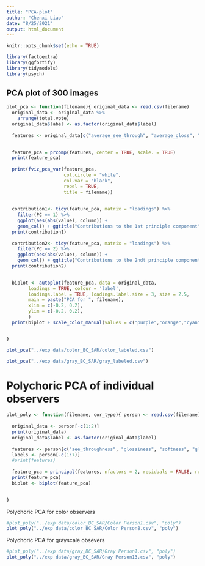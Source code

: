 ```yaml
---
title: "PCA-plot"
author: "Chenxi Liao"
date: "8/25/2021"
output: html_document
---
```


```r
knitr::opts_chunk$set(echo = TRUE)
```

```r
library(factoextra)
library(ggfortify)
library(tidymodels)
library(psych)
```


## PCA plot of 300 images
```r
plot_pca <- function(filename){ original_data <- read.csv(filename)
  original_data <- original_data %>%
    arrange(total.vote)
  original_data$label <- as.factor(original_data$label)
  
  features <- original_data[c("average_see_through", "average_gloss", "average_softness", "average_density", "average_glow")]

 
  feature_pca = prcomp(features, center = TRUE, scale. = TRUE)
  print(feature_pca)
  
  print(fviz_pca_var(feature_pca,
                     col.circle = "white",
                     col.var = "black",
                     repel = TRUE,
                     title = filename))
  
  
  contribution1<- tidy(feature_pca, matrix = "loadings") %>%
    filter(PC == 1) %>%
    ggplot(aes(abs(value), column)) +
    geom_col() + ggtitle("Contributions to the 1st principle component")
  print(contribution1)
  
  contribution2<- tidy(feature_pca, matrix = "loadings") %>%
    filter(PC == 2) %>%
    ggplot(aes(abs(value), column)) +
    geom_col() + ggtitle("Contributions to the 2ndt principle component")
  print(contribution2)
  

  biplot <- autoplot(feature_pca, data = original_data,
        loadings = TRUE, colour = 'label',
        loadings.label = TRUE, loadings.label.size = 3, size = 2.5,
        main = paste("PCA for ", filename),
        xlim = c(-0.2, 0.2),
        ylim = c(-0.2, 0.2),
        ) 
  print(biplot + scale_color_manual(values = c("purple","orange","cyan")))


}

```

```r
plot_pca("../exp data/color_BC_SAR/color_labeled.csv")
```

```r
plot_pca("../exp data/gray_BC_SAR/gray_labeled.csv")
```


# Polychoric PCA of individual observers
```r
plot_poly <- function(filename, cor_type){ person <- read.csv(filename)
  
  original_data <- person[-c(1:2)]
  print(original_data)
  original_data$label <- as.factor(original_data$label)
  
  features <- person[c("see_throughness", "glossiness", "softness", "glow", "density")]
  labels <- person[-c(1:7)]
  #print(features)
  
  feature_pca = principal(features, nfactors = 2, residuals = FALSE, rotate="none", cor=cor_type)
  print(feature_pca)
  biplot <- biplot(feature_pca) 
  

}
```


Polychoric PCA for color observers
```r
#plot_poly("../exp data/color_BC_SAR/Color Person1.csv", "poly")
plot_poly("../exp data/color_BC_SAR/Color Person8.csv", "poly")

```
Polychoric PCA for grayscale obsevers
```r
#plot_poly("../exp data/gray_BC_SAR/Gray Person1.csv", "poly")
plot_poly("../exp data/gray_BC_SAR/Gray Person13.csv", "poly")
```





